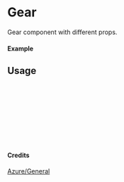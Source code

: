 
<Meta of={Gear} title="Azure/General/Gear" />

# Gear

Gear component with different props.

#### Example

<Canvas of={Gear.Primary} />

## Usage

```ts
import { Gear } from "yadl-ui";

const Example = () => {
  return (
      <Gear />
  );
};

export default Example;
```

#### Credits
[Azure/General](https://learn.microsoft.com/en-us/azure/architecture/icons/)
